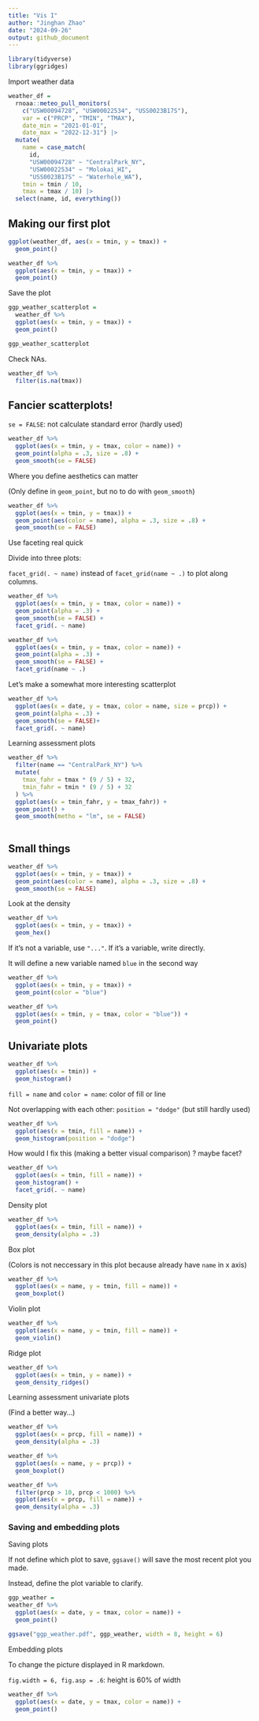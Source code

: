 ```yaml
---
title: "Vis I"
author: "Jinghan Zhao"
date: "2024-09-26"
output: github_document
---
```


```r
library(tidyverse)
library(ggridges)
```

Import weather data

```r
weather_df = 
  rnoaa::meteo_pull_monitors(
    c("USW00094728", "USW00022534", "USS0023B17S"),
    var = c("PRCP", "TMIN", "TMAX"), 
    date_min = "2021-01-01",
    date_max = "2022-12-31") |>
  mutate(
    name = case_match(
      id, 
      "USW00094728" ~ "CentralPark_NY", 
      "USW00022534" ~ "Molokai_HI",
      "USS0023B17S" ~ "Waterhole_WA"),
    tmin = tmin / 10,
    tmax = tmax / 10) |>
  select(name, id, everything())
```

## Making our first plot

```r
ggplot(weather_df, aes(x = tmin, y = tmax)) +
  geom_point()
```

```r
weather_df %>% 
  ggplot(aes(x = tmin, y = tmax)) +
  geom_point()
```

Save the plot

```r
ggp_weather_scatterplot = 
  weather_df %>% 
  ggplot(aes(x = tmin, y = tmax)) +
  geom_point()

ggp_weather_scatterplot
```

Check NAs.

```r
weather_df %>% 
  filter(is.na(tmax))
```

## Fancier scatterplots!

`se = FALSE`: not calculate standard error (hardly used)

```r
weather_df %>% 
  ggplot(aes(x = tmin, y = tmax, color = name)) +
  geom_point(alpha = .3, size = .8) +
  geom_smooth(se = FALSE)
```

Where you define aesthetics can matter

(Only define in `geom_point`, but no to do with `geom_smooth`)

```r
weather_df %>% 
  ggplot(aes(x = tmin, y = tmax)) +
  geom_point(aes(color = name), alpha = .3, size = .8) +
  geom_smooth(se = FALSE)
```

Use faceting real quick

Divide into three plots:

`facet_grid(. ~ name)` instead of `facet_grid(name ~ .)` to plot along columns.

```r
weather_df %>% 
  ggplot(aes(x = tmin, y = tmax, color = name)) +
  geom_point(alpha = .3) +
  geom_smooth(se = FALSE) +
  facet_grid(. ~ name)

weather_df %>% 
  ggplot(aes(x = tmin, y = tmax, color = name)) +
  geom_point(alpha = .3) +
  geom_smooth(se = FALSE) +
  facet_grid(name ~ .)

```

Let's make a somewhat more interesting scatterplot

```r
weather_df %>% 
  ggplot(aes(x = date, y = tmax, color = name, size = prcp)) +
  geom_point(alpha = .3) +
  geom_smooth(se = FALSE)+
  facet_grid(. ~ name)
```

Learning assessment plots

```r
weather_df %>% 
  filter(name == "CentralPark_NY") %>% 
  mutate(
    tmax_fahr = tmax * (9 / 5) + 32,
    tmin_fahr = tmin * (9 / 5) + 32
  ) %>% 
  ggplot(aes(x = tmin_fahr, y = tmax_fahr)) +
  geom_point() +
  geom_smooth(metho = "lm", se = FALSE)
  
```

## Small things

```r
weather_df %>% 
  ggplot(aes(x = tmin, y = tmax)) +
  geom_point(aes(color = name), alpha = .3, size = .8) +
  geom_smooth(se = FALSE)
```

Look at the density

```r
weather_df %>% 
  ggplot(aes(x = tmin, y = tmax)) +
  geom_hex()
```

If it's not a variable, use `"..."`. If it's a variable, write directly.

It will define a new variable named `blue` in the second way

```r
weather_df %>% 
  ggplot(aes(x = tmin, y = tmax)) +
  geom_point(color = "blue")

weather_df %>% 
  ggplot(aes(x = tmin, y = tmax, color = "blue")) +
  geom_point()
```

## Univariate plots

```r
weather_df %>% 
  ggplot(aes(x = tmin)) +
  geom_histogram()
```

`fill = name` and `color = name`: color of fill or line

Not overlapping with each other: `position = "dodge"` (but still hardly used)

```r
weather_df %>% 
  ggplot(aes(x = tmin, fill = name)) +
  geom_histogram(position = "dodge")
```

How would I fix this (making a better visual comparison) ? maybe facet?

```r
weather_df %>% 
  ggplot(aes(x = tmin, fill = name)) +
  geom_histogram() +
  facet_grid(. ~ name)
```

Density plot

```r
weather_df %>% 
  ggplot(aes(x = tmin, fill = name)) +
  geom_density(alpha = .3)
```

Box plot

(Colors is not neccessary in this plot because already have `name` in x axis)

```r
weather_df %>% 
  ggplot(aes(x = name, y = tmin, fill = name)) +
  geom_boxplot()
```

Violin plot

```r
weather_df %>% 
  ggplot(aes(x = name, y = tmin, fill = name)) +
  geom_violin()
```

Ridge plot

```r
weather_df %>% 
  ggplot(aes(x = tmin, y = name)) +
  geom_density_ridges()
```

Learning assessment univariate plots

(Find a better way...)

```r
weather_df %>% 
  ggplot(aes(x = prcp, fill = name)) +
  geom_density(alpha = .3)

weather_df %>% 
  ggplot(aes(x = name, y = prcp)) +
  geom_boxplot()

weather_df %>% 
  filter(prcp > 10, prcp < 1000) %>% 
  ggplot(aes(x = prcp, fill = name)) +
  geom_density(alpha = .3)
```



### Saving and embedding plots

Saving plots

If not define which plot to save, `ggsave()` will save the most recent plot you made.

Instead, define the plot variable to clarify.

```r
ggp_weather = 
weather_df %>% 
  ggplot(aes(x = date, y = tmax, color = name)) +
  geom_point()

ggsave("ggp_weather.pdf", ggp_weather, width = 8, height = 6)
```

Embedding plots

To change the picture displayed in R markdown.

`fig.width = 6, fig.asp = .6`: height is 60% of width

```r
weather_df %>% 
  ggplot(aes(x = date, y = tmax, color = name)) +
  geom_point()
```

